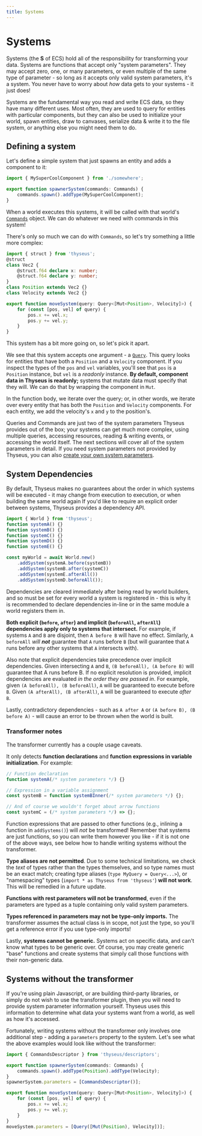 ```yaml
---
title: Systems
---
```


# Systems

Systems (the **S** of ECS) hold all of the responsibility for transforming your
data. Systems are functions that accept only "system parameters". They may
accept zero, one, or many parameters, or even multiple of the same type of
parameter - so long as it accepts only valid system parameters, it's a system.
You never have to worry about _how_ data gets to your systems - it just does!

Systems are the fundamental way you read and write ECS data, so they have many
different uses. Most often, they are used to query for entities with particular
components, but they can also be used to initialize your world, spawn entities,
draw to canvases, serialize data & write it to the file system, or anything else
you might need them to do.

## Defining a system

Let's define a simple system that just spawns an entity and adds a component to
it:

```ts
import { MySuperCoolComponent } from './somewhere';

export function spawnerSystem(commands: Commands) {
	commands.spawn().addType(MySuperCoolComponent);
}
```

When a world executes this systems, it will be called with that world's
[`Commands`](/docs/systems/commands) object. We can do whatever we need with
commands in this system!

There's only so much we can do with `Commands`, so let's try something a little
more complex:

```ts
import { struct } from 'thyseus';
@struct
class Vec2 {
	@struct.f64 declare x: number;
	@struct.f64 declare y: number;
}
class Position extends Vec2 {}
class Velocity extends Vec2 {}

export function moveSystem(query: Query<[Mut<Position>, Velocity]>) {
	for (const [pos, vel] of query) {
		pos.x += vel.x;
		pos.y += vel.y;
	}
}
```

This system has a bit more going on, so let's pick it apart.

We see that this system accepts one argument - a
[`Query`](/docs/systems/queries). This query looks for entities that have both a
`Position` and a `Velocity` component. If you inspect the types of the `pos` and
`vel` variables, you'll see that `pos` is a `Position` instance, but `vel` is a
_readonly_ instance. **By default, component data in Thyseus is readonly;**
systems that mutate data must specify that they will. We can do that by wrapping
the component in `Mut`.

In the function body, we iterate over the query; or, in other words, we iterate
over every entity that has both the `Position` and `Velocity` components. For
each entity, we add the velocity's `x` and `y` to the position's.

Queries and Commands are just two of the system parameters Thyseus provides out
of the box; your systems can get much more complex, using multiple queries,
accessing resources, reading & writing events, or accessing the world itself.
The next sections will cover all of the system parameters in detail. If you need
system parameters not provided by Thyseus, you can also
[create your own system parameters](/docs/advanced_patterns/custom_system_parameters).

## System Dependencies

By default, Thyseus makes no guarantees about the order in which systems will be
executed - it may change from execution to execution, or when building the same
world again If you'd like to require an explicit order between systems, Thyseus
provides a dependency API.

```ts
import { World } from 'thyseus';
function systemA() {}
function systemB() {}
function systemC() {}
function systemD() {}
function systemE() {}

const myWorld = await World.new()
	.addSystem(systemA.before(systemB))
	.addSystem(systemB.after(systemC))
	.addSystem(systemE.afterAll())
	.addSystem(systemD.beforeAll());
```

Dependencies are cleared immediately after being read by world builders, and so
must be set for every world a system is registered in - this is why it is
recommended to declare dependencies in-line or in the same module a world
registers them in.

**Both explicit (`before`, `after`) and implicit (`beforeAll`, `afterAll`)
dependencies apply only to systems that intersect.** For example, if systems `A`
and `B` are disjoint, then `A before B` will have no effect. Similarly,
`A beforeAll` _will **not**_ guarantee that `A` runs before `B` (but will
guarantee that `A` runs before any other systems that `A` intersects with).

Also note that explicit dependencies take precedence over implicit dependencies.
Given intersecting `A` and `B`, `(B beforeAll), (A before B)` will guarantee
that A runs before B. If no explicit resolution is provided, implicit
dependencies are evaluated _in the order they are passed in_. For example, given
`(A beforeAll), (B beforeAll)`, `A` will be guaranteed to execute before `B`.
Given `(A afterAll), (B afterAll)`, `A` will be guaranteed to execute _after_
`B`.

Lastly, contradictory dependencies - such as `A after A` or
`(A before B), (B before A)` - will cause an error to be thrown when the world
is built.

### Transformer notes

The transformer currently has a couple usage caveats.

It only detects **function declarations** and **function expressions in variable
initialization**. For example:

```ts
// Function declaration
function systemA(/* system parameters */) {}

// Expression in a variable assignment
const systemB = function systemBInner(/* system parameters */) {};

// And of course we wouldn't forget about arrow functions
const systemC = (/* system parameters */) => {};
```

Function expressions that are passed to other functions (e.g., inlining a
function in `addSystems()`) will _not_ be transformed! Remember that systems are
just functions, so you can write them however you like - if it is not one of the
above ways, see below how to handle writing systems without the transformer.

**Type aliases are not permitted**. Due to some technical limitations, we check
the _text_ of types rather than the types themselves, and so type names must be
an exact match; creating type aliases (`type MyQuery = Query<...>`), or
"namespacing" types (`import * as Thyseus from 'thyseus'`) **will not work**.
This will be remedied in a future update.

**Functions with rest parameters will not be transformed**, even if the
parameters are typed as a tuple containing only valid system parameters.

**Types referenced in parameters may not be type-only imports.** The transformer
assumes the actual class is in scope, not just the type, so you'll get a
reference error if you use type-only imports!

Lastly, **systems cannot be generic.** Systems act on specific data, and can't
know what types to be generic over. Of course, you may create generic "base"
functions and create systems that simply call those functions with their
non-generic data.

## Systems without the transformer

If you're using plain Javascript, or are building third-party libraries, or
simply do not wish to use the transformer plugin, then you will need to provide
system parameter information yourself. Thyseus uses this information to
determine what data your systems want from a world, as well as how it's
accessed.

Fortunately, writing systems without the transformer only involves one
additional step - adding a `parameters` property to the system. Let's see what
the above examples would look like without the transformer:

```ts
import { CommandsDescriptor } from 'thyseus/descriptors';

export function spawnerSystem(commands: Commands) {
	commands.spawn().addType(Position).addType(Velocity);
}
spawnerSystem.parameters = [CommandsDescriptor()];

export function moveSystem(query: Query<[Mut<Position>, Velocity]>) {
	for (const [pos, vel] of query) {
		pos.x += vel.x;
		pos.y += vel.y;
	}
}
moveSystem.parameters = [Query([Mut(Position), Velocity])];
```
